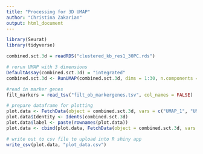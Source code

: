```yaml
---
title: "Processing for 3D UMAP"
author: "Christina Zakarian"
output: html_document
---
```


```r
library(Seurat)
library(tidyverse)
```

```r
combined.sct.3d = readRDS("clustered_kb_res1_30PC.rds")
```

```r
# rerun UMAP with 3 dimensions
DefaultAssay(combined.sct.3d) = "integrated"
combined.sct.3d <- RunUMAP(combined.sct.3d, dims = 1:30, n.components = 3L)
```

```r
#read in marker genes
filt_markers = read_tsv("filt_ob_markergenes.tsv", col_names = FALSE) 
```

```r
# prepare dataframe for plotting 
plot.data <- FetchData(object = combined.sct.3d, vars = c("UMAP_1", "UMAP_2", "UMAP_3"))
plot.data$Identity <- Idents(combined.sct.3d)
plot.data$label <- paste(rownames(plot.data))
plot.data <- cbind(plot.data, FetchData(object = combined.sct.3d, vars = filt_markers$X2))
```

```r
# write out to csv file to upload into R shiny app
write_csv(plot.data, "plot_data.csv")
```




